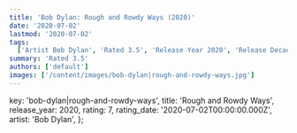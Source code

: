 ```yaml
---
title: 'Bob Dylan: Rough and Rowdy Ways (2020)'
date: '2020-07-02'
lastmod: '2020-07-02'
tags:
  ['Artist Bob Dylan', 'Rated 3.5', 'Release Year 2020', 'Release Decade 2020']
summary: 'Rated 3.5'
authors: ['default']
images: ['/content/images/bob-dylan|rough-and-rowdy-ways.jpg']
---
```


  key: 'bob-dylan|rough-and-rowdy-ways',
  title: 'Rough and Rowdy Ways',
  release_year: 2020,
  rating: 7,
  rating_date: '2020-07-02T00:00:00.000Z',
  artist: 'Bob Dylan',
};

<MusicRating data={data} />
